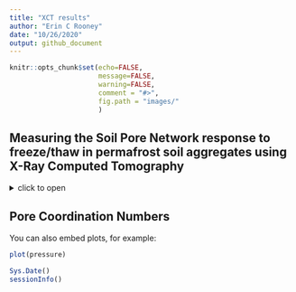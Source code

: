 ```yaml
---
title: "XCT results"
author: "Erin C Rooney"
date: "10/26/2020"
output: github_document
---
```


```r
knitr::opts_chunk$set(echo=FALSE,
                      message=FALSE,
                      warning=FALSE,
                      comment = "#>", 
                      fig.path = "images/"
                      )

```

## Measuring the Soil Pore Network response to freeze/thaw in permafrost soil aggregates using X-Ray Computed Tomography

<details>
  <summary>click to open</summary>

# Pore Throat Diameters

### Statistics
```r
breadthdata_csv = read.csv("processed/ftc_porethroatdist_july312020_2.csv") 
levels(as.factor(breadthdata_csv$trmt)) 
library(agricolae)
library(tidyverse)
library(PairedData)
library(ggpubr)

```


```r
breadthdata_csv = 
  breadthdata_csv %>% 
  mutate(trmt = recode(trmt, "before " = "before"))
tool = breadthdata_csv %>% 
  filter(site=="tool")
before <- subset(tool, trmt == "before", breadth_dist, drop = TRUE)
after <- subset(tool, trmt == "after", breadth_dist, drop = TRUE)
pd <- paired(before, after)


d <- with(tool,
          breadth_dist[trmt == "before"] - breadth_dist[trmt == "after"])

shapiro.test(d)

res <- wilcox.test(breadth_dist ~ trmt, data = tool, paired = TRUE,
                   alternative = "less")
res

res$p.value

```


### Figures
```r
library(PNWColors)
theme_er <- function() {  # this for all the elements common across plots
  theme_bw() %+replace%
    theme(legend.position = "top",
          legend.key=element_blank(),
          legend.title = element_blank(),
          legend.text = element_text(size = 12),
          legend.key.size = unit(1.5, 'lines'),
          panel.border = element_rect(color="black",size=2, fill = NA),
          
          plot.title = element_text(hjust = 0.5, size = 14),
          plot.subtitle = element_text(hjust = 0.5, size = 12, lineheight = 1.5),
          axis.text = element_text(size = 12, color = "black"),
          axis.title = element_text(size = 12, face = "bold", color = "black"),
          
          # formatting for facets
          panel.background = element_blank(),
          strip.background = element_rect(colour="white", fill="white"), #facet formatting
          panel.spacing.x = unit(1.5, "lines"), #facet spacing for x axis
          panel.spacing.y = unit(1.5, "lines"), #facet spacing for x axis
          strip.text.x = element_text(size=12, face="bold"), #facet labels
          strip.text.y = element_text(size=12, face="bold", angle = 270) #facet labels
    )
}

levels(as.factor(breadthdata_csv$sample))
str(breadthdata_csv)

breadthdata_csv = 
  breadthdata_csv %>% 
  mutate(sample = recode(sample, "40_50_16" = "Aggregate-1"))

breadthdata_csv = 
  breadthdata_csv %>% 
  mutate(sample = recode(sample, "40_50_28" = "Aggregate-2"))

breadthdata_csv = 
  breadthdata_csv %>% 
  mutate(sample = recode(sample, "28_38_12" = "Aggregate-3"))

breadthdata_csv = 
  breadthdata_csv %>% 
  mutate(sample = recode(sample, "28_38_28" = "Aggregate-4"))

breadthdata_csv = 
  breadthdata_csv %>% 
  mutate(sample = recode(sample, "41_50_16" = "Aggregate-5"))

breadthdata_csv = 
  breadthdata_csv %>% 
  mutate(sample = recode(sample, "41_50_28" = "Aggregate-6"))
         
breadthdata_csv = 
  breadthdata_csv %>% 
  mutate(sample = factor(sample, levels = c("Aggregate-1", "Aggregate-2", "Aggregate-3", "Aggregate-4", "Aggregate-5", "Aggregate-6")))
 
breadthdata_csv = 
  breadthdata_csv %>% 
  mutate(trmt = factor(trmt, levels = c("before", "after")))

g = ggplot(tool, aes(x = breadth_um, y=breadth_dist, color = trmt))+
  geom_line(size = 1)+
  #geom_density(adjust=0.5)+
  
  labs (title = "Pore Throat Diameter Distribution",
        #subtitle = "After Freeze/Thaw",
        #caption = "Permafrost Soil Aggregate from Toolik, Alaska",
        #tag = "Figure 6",
        x = expression (bold ("Pore Throat Diameter, um")),
        y = expression (bold ("Distribution, %")))

g + theme_er() + 
  scale_color_manual(values = c("#b0986c", "#72e1e1"))+
  #scale_color_manual(values = pnw_palette("Anemone", 2, type = "discrete")) +
  #guides(fill = guide_legend(reverse = TRUE, title = NULL)) +
  facet_wrap(sample~.)
```


</details>

## Pore Coordination Numbers

You can also embed plots, for example:

```r
plot(pressure)
```

```r
Sys.Date()
sessionInfo()
```